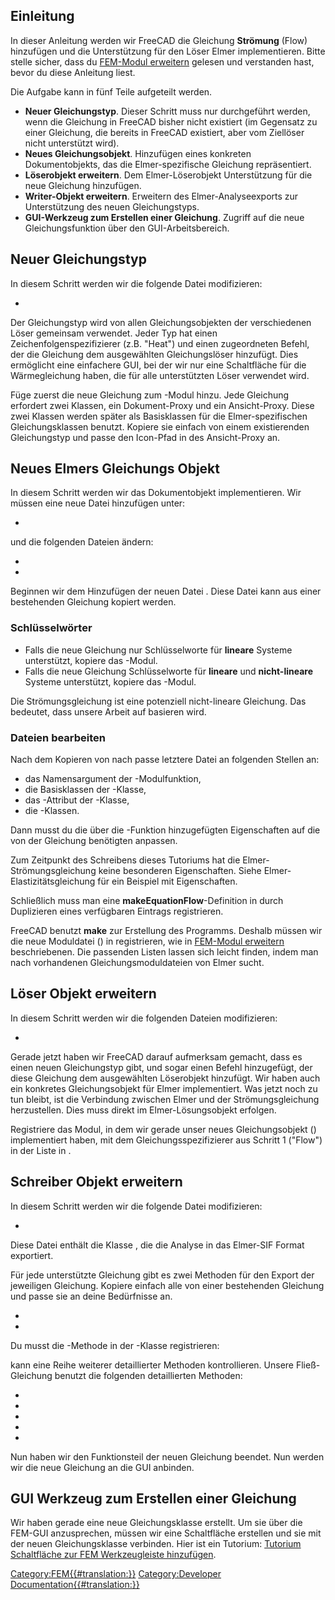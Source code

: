 <languages/>

{{TutorialInfo/de
|Topic=FEM Gleichung hinzufügen
|Level=Fortgeschritten
|Time=1 Tag
|Author=[[User:JohnWang|JohnWang]]
|FCVersion=0.19
}}

<span id="Introduction"></span>
==Einleitung==

In dieser Anleitung werden wir FreeCAD die Gleichung '''Strömung''' (Flow) hinzufügen und die Unterstützung für den Löser Elmer implementieren. Bitte stelle sicher, dass du [[Extend_FEM_Module/de|FEM-Modul erweitern]] gelesen und verstanden hast, bevor du diese Anleitung liest.

Die Aufgabe kann in fünf Teile aufgeteilt werden.
* '''Neuer Gleichungstyp'''. Dieser Schritt muss nur durchgeführt werden, wenn die Gleichung in FreeCAD bisher nicht existiert (im Gegensatz zu einer Gleichung, die bereits in FreeCAD existiert, aber vom Ziellöser nicht unterstützt wird).
*  '''Neues Gleichungsobjekt'''. Hinzufügen eines konkreten Dokumentobjekts, das die Elmer-spezifische Gleichung repräsentiert.
* '''Löserobjekt erweitern'''. Dem Elmer-Löserobjekt Unterstützung für die neue Gleichung hinzufügen.
* '''Writer-Objekt erweitern'''. Erweitern des Elmer-Analyseexports zur Unterstützung des neuen Gleichungstyps.
* '''GUI-Werkzeug zum Erstellen einer Gleichung'''. Zugriff auf die neue Gleichungsfunktion über den GUI-Arbeitsbereich.

<span id="New_equation_type"></span>
== Neuer Gleichungstyp ==

In diesem Schritt werden wir die folgende Datei modifizieren:

* {{FileName|src/Mod/Fem/femsolver/equationbase.py}}

Der Gleichungstyp wird von allen Gleichungsobjekten der verschiedenen Löser gemeinsam verwendet. Jeder Typ hat einen Zeichenfolgenspezifizierer (z.B. "Heat") und einen zugeordneten Befehl, der die Gleichung dem ausgewählten Gleichungslöser hinzufügt. Dies ermöglicht eine einfachere GUI, bei der wir nur eine Schaltfläche für die Wärmegleichung haben, die für alle unterstützten Löser verwendet wird.

Füge zuerst die neue Gleichung zum {{incode|equationbase.py}}-Modul hinzu. Jede Gleichung erfordert zwei Klassen, ein Dokument-Proxy und ein Ansicht-Proxy. Diese zwei Klassen werden später als Basisklassen für die Elmer-spezifischen Gleichungsklassen benutzt. Kopiere sie einfach von einem existierenden Gleichungstyp und passe den Icon-Pfad in {{Incode|getIcon(self)}} des Ansicht-Proxy an.

{{Code|code=
class FlowProxy(BaseProxy):
    pass

class FlowViewProxy(BaseViewProxy):
    def getIcon(self):
        return ":/icons/FEM_EquationFlow.svg"
}}

<span id="New_Elmer&#039;s_equation_object"></span>
== Neues Elmers Gleichungs Objekt ==

In diesem Schritt werden wir das Dokumentobjekt implementieren. Wir müssen eine neue Datei {{Incode|flow.py}} hinzufügen unter:

* {{FileName|src/Mod/Fem/femsolver/elmer/equations/flow.py}}

und die folgenden Dateien ändern:

* {{FileName|src/Mod/Fem/ObjectsFem.py}}
* {{FileName|src/Mod/Fem/CMakeLists.txt}}

Beginnen wir dem Hinzufügen der neuen Datei {{Incode|flow.py}}. Diese Datei kann aus einer bestehenden Gleichung kopiert werden.

<span id="Keywords"></span>
=== Schlüsselwörter ===

* Falls die neue Gleichung nur Schlüsselworte für '''lineare''' Systeme unterstützt, kopiere das {{Incode|femsolver/elmer/equations/elasticity.py}}-Modul.
* Falls die neue Gleichung Schlüsselworte für '''lineare''' und '''nicht-lineare''' Systeme unterstützt, kopiere das {{Incode|femsolver/elmer/equations/heat.py}}-Modul. 

Die Strömungsgleichung ist eine potenziell nicht-lineare Gleichung. Das bedeutet, dass unsere Arbeit auf {{incode|heat.py}} basieren wird.

<span id="Editing_files"></span>
=== Dateien bearbeiten ===

Nach dem Kopieren von {{incode|heat.py}} nach {{incode|flow.py}} passe letztere Datei an folgenden Stellen an:
* das Namensargument der {{Incode|create}}-Modulfunktion,
* die Basisklassen der {{Incode|Proxy}}-Klasse,
* das {{Incode|Type}}-Attribut der {{Incode|Proxy}}-Klasse,
* die {{incode|ViewProxy}}-Klassen.

{{Code|code=
def create(doc, name="'''Flow'''"):
    return femutils.createObject(
        doc, name, Proxy, ViewProxy)

class Proxy(nonlinear.Proxy, equationbase.'''Flow'''Proxy):

    Type = "Fem::EquationElmer'''Flow'''"

    def __init__(self, obj):
        super(Proxy, self).__init__(obj)
        obj.Priority = 10

class ViewProxy(nonlinear.ViewProxy, equationbase.'''Flow'''ViewProxy):
    pass
}}

Dann musst du die über die {{incode|obj.addProperty(..)}}-Funktion hinzugefügten Eigenschaften auf die von der Gleichung benötigten anpassen.

Zum Zeitpunkt des Schreibens dieses Tutoriums hat die Elmer-Strömungsgleichung keine besonderen Eigenschaften. Siehe Elmer-Elastizitätsgleichung für ein Beispiel mit Eigenschaften.

Schließlich muss man eine '''makeEquationFlow'''-Definition in {{Incode|src/Mod/Fem/ObjectsFem.py}} durch Duplizieren eines verfügbaren Eintrags registrieren.

FreeCAD benutzt '''make''' zur Erstellung des Programms. Deshalb müssen wir die neue Moduldatei ({{Incode|flow.py}}) in {{incode|src/Mod/Fem/CMakeLists.txt}} registrieren, wie in [[Extend_FEM_Module/de|FEM-Modul erweitern]] beschriebenen. Die passenden Listen lassen sich leicht finden, indem man nach vorhandenen Gleichungsmoduldateien von Elmer sucht.

<span id="Extend_Solver_Object"></span>
== Löser Objekt erweitern ==

In diesem Schritt werden wir die folgenden Dateien modifizieren:

* {{FileName|src/Mod/Fem/femsolver/elmer/solver.py}}

Gerade jetzt haben wir FreeCAD darauf aufmerksam gemacht, dass es einen neuen Gleichungstyp gibt, und sogar einen Befehl hinzugefügt, der diese Gleichung dem ausgewählten Löserobjekt hinzufügt. Wir haben auch ein konkretes Gleichungsobjekt für Elmer implementiert. Was jetzt noch zu tun bleibt, ist die Verbindung zwischen Elmer und der Strömungsgleichung herzustellen. Dies muss direkt im Elmer-Lösungsobjekt erfolgen.

Registriere das Modul, in dem wir gerade unser neues Gleichungsobjekt ({{Incode|flow.py}}) implementiert haben, mit dem Gleichungsspezifizierer aus Schritt 1 ("Flow") in der  {{Incode|_EQUATIONS}} Liste in {{Incode|elmer/solver.py}}.

{{Code|code=
from .equations import electrostatic
+from .equations import flow

...

_EQUATIONS = {
    "Heat": heat,
    "Elasticity": elasticity,
+    "Flow": flow,
}
}}

<span id="Extend_writer_object"></span>
== Schreiber Objekt erweitern ==

In diesem Schritt werden wir die folgende Datei modifizieren:

* {{FileName|src/Mod/Fem/femsolver/elmer/writer.py}}

Diese Datei enthält die Klasse {{Incode|Writer}}, die die Analyse in das Elmer-SIF Format exportiert.

Für jede unterstützte Gleichung gibt es zwei Methoden für den Export der jeweiligen Gleichung. Kopiere einfach alle von einer bestehenden Gleichung und passe sie an deine Bedürfnisse an.

* {{Incode|_getFlowSolver}}
* {{Incode|_handleFlow}}

Du musst die {{incode|_handleFlow}}-Methode in der {{incode|Writer}}-Klasse registrieren:

{{Code|code=
class Writer(object):
...
    def write(self):
...
        self._handleFlow()

...

}}

{{Incode|_handleFlow}} kann eine Reihe weiterer detaillierter Methoden kontrollieren. Unsere Fließ-Gleichung benutzt die folgenden detaillierten Methoden:

* {{Incode|_handleFlowConstants}}
* {{Incode|_handleFlowMaterial}}
* {{Incode|_handleFlowInitialVelocity}}
* {{Incode|_handleFlowBndConditions}}
* {{Incode|_handleFlowEquation}}

Nun haben wir den Funktionsteil der neuen Gleichung beendet. Nun werden wir die neue Gleichung an die GUI anbinden.

<span id="Gui_tool_to_create_an_equation"></span>
== GUI Werkzeug zum Erstellen einer Gleichung ==

Wir haben gerade eine neue Gleichungsklasse erstellt. Um sie über die FEM-GUI anzusprechen, müssen wir eine Schaltfläche erstellen und sie mit der neuen Gleichungsklasse verbinden. Hier ist ein Tutorium:
[[Add_Button_to_FEM_Toolbar_Tutorial/de|Tutorium Schaltfläche zur FEM Werkzeugleiste hinzufügen]].

[[Category:FEM{{#translation:}}]]
[[Category:Developer Documentation{{#translation:}}]]